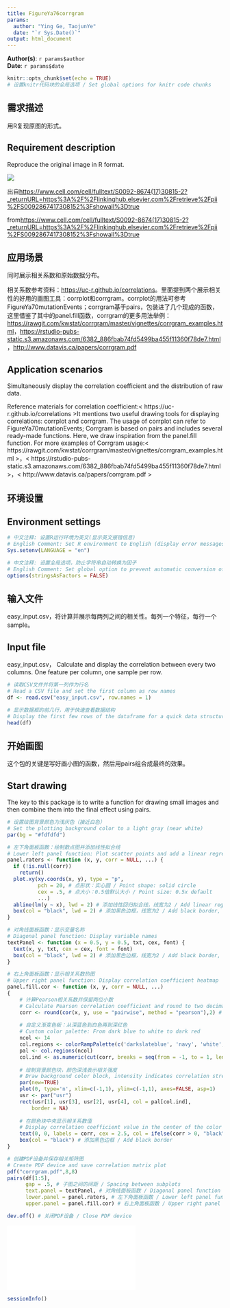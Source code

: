 ```yaml
---
title: FigureYa76corrgram
params:
  author: "Ying Ge, TaojunYe"
  date: "`r Sys.Date()`"
output: html_document
---
```


**Author(s)**: `r params$author`  
**Date**: `r params$date`  


```r
knitr::opts_chunk$set(echo = TRUE)
# 设置knitr代码块的全局选项 / Set global options for knitr code chunks
```

## 需求描述

用R复现原图的形式。

## Requirement description

Reproduce the original image in R format.

![](example.png)

出自<https://www.cell.com/cell/fulltext/S0092-8674(17)30815-2?_returnURL=https%3A%2F%2Flinkinghub.elsevier.com%2Fretrieve%2Fpii%2FS0092867417308152%3Fshowall%3Dtrue>

from<https://www.cell.com/cell/fulltext/S0092-8674(17)30815-2?_returnURL=https%3A%2F%2Flinkinghub.elsevier.com%2Fretrieve%2Fpii%2FS0092867417308152%3Fshowall%3Dtrue>

## 应用场景

同时展示相关系数和原始数据分布。

相关系数参考资料：<https://uc-r.github.io/correlations>。里面提到两个展示相关性的好用的画图工具：corrplot和corrgram。corrplot的用法可参考FigureYa70mutationEvents；corrgram基于pairs，包装进了几个现成的函数，这里借鉴了其中的panel.fill函数，corrgram的更多用法举例：<https://rawgit.com/kwstat/corrgram/master/vignettes/corrgram_examples.html>，<https://rstudio-pubs-static.s3.amazonaws.com/6382_886fbab74fd5499ba455f11360f78de7.html>，<http://www.datavis.ca/papers/corrgram.pdf>

## Application scenarios

Simultaneously display the correlation coefficient and the distribution of raw data.

Reference materials for correlation coefficient:< https://uc-r.github.io/correlations >It mentions two useful drawing tools for displaying correlations: corrplot and corrgram. The usage of corrplot can refer to FigureYa70mutationEvents; Corrgram is based on pairs and includes several ready-made functions. Here, we draw inspiration from the panel.fill function. For more examples of Corrgram usage:< https://rawgit.com/kwstat/corrgram/master/vignettes/corrgram_examples.html >，< https://rstudio-pubs-static.s3.amazonaws.com/6382_886fbab74fd5499ba455f11360f78de7.html >，< http://www.datavis.ca/papers/corrgram.pdf >

## 环境设置

## Environment settings

```r
# 中文注释: 设置R运行环境为英文(显示英文报错信息)
# English Comment: Set R environment to English (display error messages in English)
Sys.setenv(LANGUAGE = "en") 

# 中文注释: 设置全局选项，防止字符串自动转换为因子
# English Comment: Set global option to prevent automatic conversion of strings to factors
options(stringsAsFactors = FALSE)
```

## 输入文件

easy_input.csv，将计算并展示每两列之间的相关性。每列一个特征，每行一个sample。

## Input file

easy_input.csv， Calculate and display the correlation between every two columns. One feature per column, one sample per row.

```r
# 读取CSV文件并将第一列作为行名
# Read a CSV file and set the first column as row names
df <- read.csv("easy_input.csv", row.names = 1)

# 显示数据框的前几行，用于快速查看数据结构
# Display the first few rows of the dataframe for a quick data structure overview
head(df)
```

## 开始画图

这个包的关键是写好画小图的函数，然后用pairs组合成最终的效果。

## Start drawing

The key to this package is to write a function for drawing small images and then combine them into the final effect using pairs.

```r
# 设置绘图背景颜色为浅灰色（接近白色）
# Set the plotting background color to a light gray (near white)
par(bg = "#fdfdfd")

# 左下角面板函数：绘制散点图并添加线性拟合线
# Lower left panel function: Plot scatter points and add a linear regression line
panel.raters <- function (x, y, corr = NULL, ...) {
  if (!is.null(corr)) 
    return()
  plot.xy(xy.coords(x, y), type = "p", 
          pch = 20, # 点形状：实心圆 / Point shape: solid circle
          cex = .5, # 点大小：0.5倍默认大小 / Point size: 0.5x default
          ...)
  abline(lm(y ~ x), lwd = 2) # 添加线性回归拟合线，线宽为2 / Add linear regression line, line width 2
  box(col = "black", lwd = 2) # 添加黑色边框，线宽为2 / Add black border, line width 2
}

# 对角线面板函数：显示变量名称
# Diagonal panel function: Display variable names
textPanel <- function (x = 0.5, y = 0.5, txt, cex, font) {
  text(x, y, txt, cex = cex, font = font)
  box(col = "black", lwd = 2) # 添加黑色边框，线宽为2 / Add black border, line width 2
}

# 右上角面板函数：显示相关系数热图
# Upper right panel function: Display correlation coefficient heatmap
panel.fill.cor <- function (x, y, corr = NULL, ...) 
{
    # 计算Pearson相关系数并保留两位小数
    # Calculate Pearson correlation coefficient and round to two decimal places
    corr <- round(cor(x, y, use = "pairwise", method = "pearson"),2) # Can be changed to "kendall" or "spearman"
    
    # 自定义渐变色板：从深蓝色到白色再到深红色
    # Custom color palette: From dark blue to white to dark red
    ncol <- 14
    col.regions <- colorRampPalette(c('darkslateblue', 'navy', 'white', 'firebrick3', 'red'))
    pal <- col.regions(ncol)
    col.ind <- as.numeric(cut(corr, breaks = seq(from = -1, to = 1, length.out = ncol + 1), include.lowest = TRUE))
    
    # 绘制背景颜色块，颜色深浅表示相关强度
    # Draw background color block, intensity indicates correlation strength
    par(new=TRUE)
    plot(0, type='n', xlim=c(-1,1), ylim=c(-1,1), axes=FALSE, asp=1)
    usr <- par("usr")
    rect(usr[1], usr[3], usr[2], usr[4], col = pal[col.ind], 
        border = NA)
    
    # 在颜色块中央显示相关系数值
    # Display correlation coefficient value in the center of the color block
    text(0, 0, labels = corr, cex = 2.5, col = ifelse(corr > 0, "black", "white"))
    box(col = "black") # 添加黑色边框 / Add black border
}

# 创建PDF设备并保存相关矩阵图
# Create PDF device and save correlation matrix plot
pdf("corrgram.pdf",8,8)
pairs(df[1:5], 
      gap = .5, # 子图之间的间距 / Spacing between subplots
      text.panel = textPanel, # 对角线面板函数 / Diagonal panel function
      lower.panel = panel.raters, # 左下角面板函数 / Lower left panel function
      upper.panel = panel.fill.cor) # 右上角面板函数 / Upper right panel function

dev.off() # 关闭PDF设备 / Close PDF device
```

![](corrgram.pdf)

```r
sessionInfo()
```